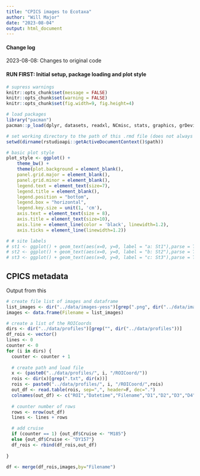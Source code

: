 ```yaml
---
title: "CPICS images to Ecotaxa"
author: "Will Major"
date: "2023-08-04"
output: html_document
---
```


#### Change log
2023-08-08: Changes to original code

#### RUN FIRST: Initial setup, package loading and plot style
```r
# supress warnings
knitr::opts_chunk$set(message = FALSE)
knitr::opts_chunk$set(warning = FALSE)
knitr::opts_chunk$set(fig.width=9, fig.height=4)

# load packages
library("pacman")
pacman::p_load(dplyr, datasets, readxl, NCmisc, stats, graphics, grDevices, caTools, ggpubr, marmap, forcats, stringr, purrr, readr, tidyr, tibble, ggplot2, tidyverse, oce, utils, sf, gsw, testthat, methods, base, ncdf4, dataPreparation, naniar, ggoce)

# set working directory to the path of this .rmd file (does not always work first time)
setwd(dirname(rstudioapi::getActiveDocumentContext()$path))

# basic plot style
plot_style <- ggplot() +
    theme_bw() +
    theme(plot.background = element_blank(),
    panel.grid.major = element_blank(),
    panel.grid.minor = element_blank(),
    legend.text = element_text(size=7),
    legend.title = element_blank(),
    legend.position = "bottom",
    legend.box = "horizontal",
    legend.key.size = unit(1, 'cm'),
    axis.text = element_text(size = 8),
    axis.title = element_text(size=10),
    axis.line = element_line(color = 'black', linewidth=1.2),
    axis.ticks = element_line(linewidth=1.2))

# # site labels
# st1 <- ggplot() + geom_text(aes(x=0, y=0, label = "a: St1"),parse = TRUE, size = 4, hjust = 1.5) + theme_void()
# st2 <- ggplot() + geom_text(aes(x=0, y=0, label = "b: St2"),parse = TRUE, size = 4, hjust = 1.5) + theme_void()
# st3 <- ggplot() + geom_text(aes(x=0, y=0, label = "c: St3"),parse = TRUE, size = 4, hjust = 1.5) + theme_void()

```

## CPICS metadata
Output from this 
```r
# create file list of images and dataframe
list_images <- dir("../data/images-yess")[grep(".png", dir("../data/images-yess"))]
images <- data.frame(Filename = list_images)

# create a list of the ROICoords
dirs <- dir("../data/profiles")[grep("", dir("../data/profiles"))]
df_rois <- vector()
lines <- 0
counter <- 0
for (i in dirs) {
  counter <- counter + 1
  
  # create path and load file
  x <- (paste0("../data/profiles/", i, "/ROICoord/"))
  rois <- dir(x)[grep(".txt", dir(x))]
  rois <- paste0("../data/profiles/", i, "/ROICoord/",rois)
  out_df <- read.table(rois, sep=",", header=F, dec=".")
  colnames(out_df) <- c("ROI","Datetime","Filename","D1","D2","D3","D4","D5")
  
  # counter number of rows
  rows <- nrow(out_df)
  lines <- lines + rows

  # add cruise
  if (counter == 1) {out_df$Cruise <- "M185"}
  else {out_df$Cruise <- "DY157"}
  df_rois <- rbind(df_rois,out_df)
  
}

df <- merge(df_rois,images,by="Filename")


```

